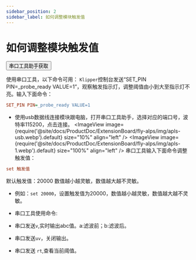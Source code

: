```yaml
---
sidebar_position: 2
sidebar_label: 如何调整模块触发值
---
```



# 如何调整模块触发值
<Button variant="contained" disableElevation href="https://apps.microsoft.com/detail/9nblggh43hdm?launch=true&mode=full&hl=en&gl=hk&ocid=bingwebsearch">串口工具助手获取</Button>

使用串口工具，以下命令可用：
`Klipper`控制台发送“SET_PIN PIN=_probe_ready VALUE=1”，观察触发指示灯，调整阈值由小到大至指示灯不亮。输入下面命令：
```cfg
SET_PIN PIN=_probe_ready VALUE=1
```
* 使用usb数据线连接模块跟电脑，打开串口工具助手，选择对应的端口号，波特率115200，点击连接。
<ImageView image={require('@site/docs/ProductDoc/ExtensionBoard/fly-alps/img/apls-usb.webp').default} size="10%" align="left" />
<ImageView image={require('@site/docs/ProductDoc/ExtensionBoard/fly-alps/img/apls-1.webp').default} size="100%" align="left" />
串口工具输入下面命令调整触发值：
```cfg
set 触发值
```
默认触发值：20000
数值越小越灵敏，数值越大越不灵敏。
* 例如：`set 20000`，设置触发值为20000，数值越小越灵敏，数值越大越不灵敏。
* 串口工具使用命令:

* 串口发送`v`,实时输出abc值。a:滤波前；b:滤波后。
* 串口发送`uv`，关闭输出。
* 串口发送 `rt`,查看当前阈值。

